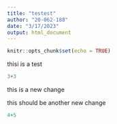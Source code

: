 ```yaml
---
title: "testest"
author: "20-062-188"
date: "3/17/2023"
output: html_document
---
```


```r
knitr::opts_chunk$set(echo = TRUE)
```

thisi is a test

```r
3+3
```

this is a new change 

this should be another new change 

```r
4+5
```

